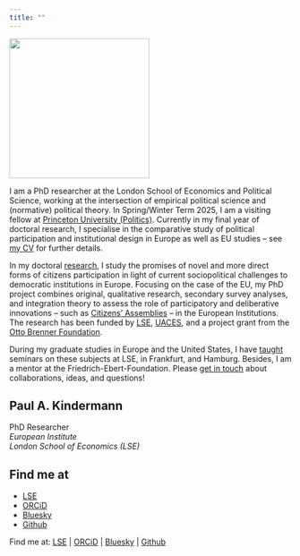 ```yaml
---
title: ""
---
```


::::::::: content-wrapper
:::::: main-content
::::: profile-container
::: profile-image
![](personalphoto.jpeg){.img-fluid width="250" height="250"}
:::

::: profile-content
I am a PhD researcher at the London School of Economics and Political Science, working at the intersection of empirical political science and (normative) political theory. In Spring/Winter Term 2025, I am a visiting fellow at [Princeton University (Politics)](https://politics.princeton.edu). Currently in my final year of doctoral research, I specialise in the comparative study of political participation and institutional design in Europe as well as EU studies – see [my CV](CV.qmd) for further details.

In my doctoral [research](research.qmd), I study the promises of novel and more direct forms of citizens participation in light of current sociopolitical challenges to democratic institutions in Europe. Focusing on the case of the EU, my PhD project combines original, qualitative research, secondary survey analyses, and integration theory to assess the role of participatory and deliberative innovations – such as [Citizens’ Assemblies](https://globalcit.eu/representing-european-citizens-why-a-european-citizens-assembly-should-complement-the-european-parliament/2/){target="_blank"} – in the European Institutions. The research has been funded by [LSE](https://www.lse.ac.uk/study-at-lse/Graduate/Fees-and-funding/PhD-Studentships){target="_blank"}, [UACES](https://www.uaces.org/funding/scholarships){target="_blank"}, and a project grant from the [Otto Brenner Foundation](https://www.otto-brenner-stiftung.de/wissenschaftsportal/projektantragsverfahren){target="_blank"}.

During my graduate studies in Europe and the United States, I have [taught](teaching.qmd) seminars on these subjects at LSE, in Frankfurt, and Hamburg. Besides, I am a mentor at the Friedrich-Ebert-Foundation. Please [get in touch](contact.qmd) about collaborations, ideas, and questions!
:::
:::::
::::::

::: sidebar-links
## Paul A. Kindermann

PhD Researcher\
*European Institute\
London School of Economics (LSE)*

## Find me at

-   [LSE](https://www.lse.ac.uk/european-institute/people/kindermann-paul){target="_blank"}
-   [ORCiD](https://orcid.org/0000-0002-0695-9509){target="_blank"}
-   [Bluesky](https://bsky.app/profile/paulkindermann.bsky.social){target="_blank"}
-   [Github](https://github.com/PAKindermann){target="_blank"}
:::

::: mobile-find-me
Find me at: [LSE](https://www.lse.ac.uk/european-institute/people/kindermann-paul){target="_blank"} \| [ORCiD](https://orcid.org/0000-0002-0695-9509){target="_blank"} \| [Bluesky](https://bsky.app/profile/paulkindermann.bsky.social){target="_blank"} \| [Github](https://github.com/PAKindermann){target="_blank"}
:::
:::::::::
